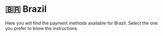 # 🇧🇷 Brazil


<Callout>
Here you will find the payment methods available for Brazil. Select the one you prefer to know the instructions.
</Callout>

<Cards>
  <Card title="💸 PayPal" href="/payments/paypal" />
  <Card title="💳 Credit & Debit Cards" href="/payments/cards" />
  <Card title="💰 Credit Balance" href="/payments/credit-balance" />
</Cards>